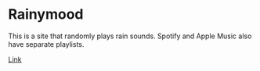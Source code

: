
<BackTop />

# Rainymood

This is a site that randomly plays rain sounds. Spotify and Apple Music also have separate playlists.

[Link](https://rainymood.com/)

<Comment />
